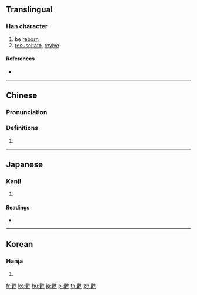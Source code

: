 {{character info/new}}
{{also|苏}}
==Translingual==

===Han character===
{{Han char|rn=100|rad=生|as=07|sn=12|four=15501|canj=MKHQM}}

# be [[reborn]]
# [[resuscitate]], [[revive]]

====References====
* {{Han ref|kx=0755.150|dkj=21691|dj=1165.130|hdz=42578.030|uh=7526|ud=29990|bh=B564|bd=46436}}

----

==Chinese==
{{zh-forms|s=苏}}

===Pronunciation===
{{zh-pron
|m=sū
|c=sou1
|h=pfs=
|md=
|mn=
|w=
|mc=y
|oc=y
|cat=
}}

===Definitions===
{{zh-hanzi}}

# {{rfdef|lang=zh}}

----

==Japanese==

===Kanji===
{{ja-kanji|grade=|rs=生07}}

# {{defn|lang=ja|sort=生07}}

====Readings====
* {{ja-readings|on=[[そ]] (so)|kun=[[よみがえる]] (yomigaeru)|nanori=}}

----

==Korean==

===Hanja===
{{ko-hanja|hangeul=소|eumhun=|rv=so|mr=so|y=so}}

# {{defn|lang=ko|sort=生07}}

[[fr:甦]]
[[ko:甦]]
[[hu:甦]]
[[ja:甦]]
[[pl:甦]]
[[th:甦]]
[[zh:甦]]